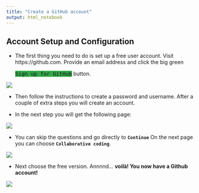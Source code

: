 ```yaml
---
title: "Create a GitHub account"
output: html_notebook
---
```

<style>
kbd { background-color:#32a848;  }</style>

## Account Setup and Configuration

* The first thing you need to do is set up a free user account. Visit https://github.com. Provide an email address and click the big green <p><kbd>Sign up for GitHub</kbd> button.</p>

![](images/GitHub_Page.png)

* Then follow the instructions to create a password and username. After a couple of extra steps you will create an account.

* In the next step you will get the following page: 


![](images/GitHub_Team.png)


* You can skip the questions and go directly to **`Continue`** On the next page you can choose
**`Collaborative coding`**.
 
![](images/GitHub_Features.png)


* Next choose the free version. Annnnd... **voilà! You now have a Github account!**

![](images/GitHubNewAccount.png)